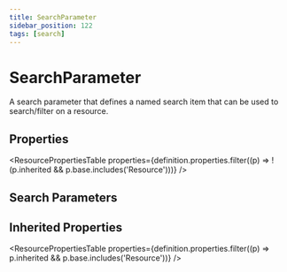 ```yaml
---
title: SearchParameter
sidebar_position: 122
tags: [search]
---
```



# SearchParameter

A search parameter that defines a named search item that can be used to search/filter on a resource.

## Properties

<ResourcePropertiesTable
  properties={definition.properties.filter((p) => !(p.inherited && p.base.includes('Resource')))}
/>

## Search Parameters

<SearchParamsTable searchParams={definition.searchParameters} />

## Inherited Properties

<ResourcePropertiesTable properties={definition.properties.filter((p) => p.inherited && p.base.includes('Resource'))} />
